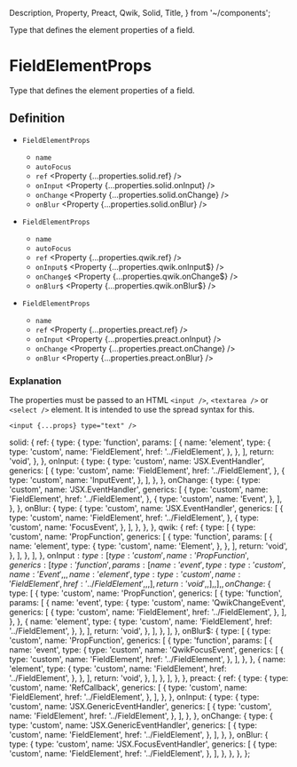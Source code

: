   Description,
  Property,
  Preact,
  Qwik,
  Solid,
  Title,
} from '~/components';

<Title>FieldElementProps</Title>
<Description>Type that defines the element properties of a field.</Description>

# FieldElementProps

Type that defines the element properties of a field.

## Definition

<Solid block>

- `FieldElementProps` <Property type="object" />
  - `name` <Property type="string" />
  - `autoFocus` <Property type="boolean" />
  - `ref` <Property {...properties.solid.ref} />
  - `onInput` <Property {...properties.solid.onInput} />
  - `onChange` <Property {...properties.solid.onChange} />
  - `onBlur` <Property {...properties.solid.onBlur} />

</Solid>

<Qwik block>

- `FieldElementProps` <Property type="object" />
  - `name` <Property type="string" />
  - `autoFocus` <Property type="boolean" />
  - `ref` <Property {...properties.qwik.ref} />
  - `onInput$` <Property {...properties.qwik.onInput$} />
  - `onChange$` <Property {...properties.qwik.onChange$} />
  - `onBlur$` <Property {...properties.qwik.onBlur$} />

</Qwik>

<Preact block>

- `FieldElementProps` <Property type="object" />
  - `name` <Property type="string" />
  - `ref` <Property {...properties.preact.ref} />
  - `onInput` <Property {...properties.preact.onInput} />
  - `onChange` <Property {...properties.preact.onChange} />
  - `onBlur` <Property {...properties.preact.onBlur} />

</Preact>

### Explanation

The properties must be passed to an HTML `<input />`, `<textarea />` or `<select />` element. It is intended to use the spread syntax for this.

```tsx
<input {...props} type="text" />
```

  solid: {
    ref: {
      type: {
        type: 'function',
        params: [
          {
            name: 'element',
            type: {
              type: 'custom',
              name: 'FieldElement',
              href: '../FieldElement',
            },
          },
        ],
        return: 'void',
      },
    },
    onInput: {
      type: {
        type: 'custom',
        name: 'JSX.EventHandler',
        generics: [
          {
            type: 'custom',
            name: 'FieldElement',
            href: '../FieldElement',
          },
          {
            type: 'custom',
            name: 'InputEvent',
          },
        ],
      },
    },
    onChange: {
      type: {
        type: 'custom',
        name: 'JSX.EventHandler',
        generics: [
          {
            type: 'custom',
            name: 'FieldElement',
            href: '../FieldElement',
          },
          {
            type: 'custom',
            name: 'Event',
          },
        ],
      },
    },
    onBlur: {
      type: {
        type: 'custom',
        name: 'JSX.EventHandler',
        generics: [
          {
            type: 'custom',
            name: 'FieldElement',
            href: '../FieldElement',
          },
          {
            type: 'custom',
            name: 'FocusEvent',
          },
        ],
      },
    },
  },
  qwik: {
    ref: {
      type: [
        {
          type: 'custom',
          name: 'PropFunction',
          generics: [
            {
              type: 'function',
              params: [
                {
                  name: 'element',
                  type: {
                    type: 'custom',
                    name: 'Element',
                  },
                },
              ],
              return: 'void',
            },
          ],
        },
      ],
    },
    onInput$: {
      type: [
        {
          type: 'custom',
          name: 'PropFunction',
          generics: [
            {
              type: 'function',
              params: [
                {
                  name: 'event',
                  type: {
                    type: 'custom',
                    name: 'Event',
                  },
                },
                {
                  name: 'element',
                  type: {
                    type: 'custom',
                    name: 'FieldElement',
                    href: '../FieldElement',
                  },
                },
              ],
              return: 'void',
            },
          ],
        },
      ],
    },
    onChange$: {
      type: [
        {
          type: 'custom',
          name: 'PropFunction',
          generics: [
            {
              type: 'function',
              params: [
                {
                  name: 'event',
                  type: {
                    type: 'custom',
                    name: 'QwikChangeEvent',
                    generics: [
                      {
                        type: 'custom',
                        name: 'FieldElement',
                        href: '../FieldElement',
                      },
                    ],
                  },
                },
                {
                  name: 'element',
                  type: {
                    type: 'custom',
                    name: 'FieldElement',
                    href: '../FieldElement',
                  },
                },
              ],
              return: 'void',
            },
          ],
        },
      ],
    },
    onBlur$: {
      type: [
        {
          type: 'custom',
          name: 'PropFunction',
          generics: [
            {
              type: 'function',
              params: [
                {
                  name: 'event',
                  type: {
                    type: 'custom',
                    name: 'QwikFocusEvent',
                    generics: [
                      {
                        type: 'custom',
                        name: 'FieldElement',
                        href: '../FieldElement',
                      },
                    ],
                  },
                },
                {
                  name: 'element',
                  type: {
                    type: 'custom',
                    name: 'FieldElement',
                    href: '../FieldElement',
                  },
                },
              ],
              return: 'void',
            },
          ],
        },
      ],
    },
  },
  preact: {
    ref: {
      type: {
        type: 'custom',
        name: 'RefCallback',
        generics: [
          {
            type: 'custom',
            name: 'FieldElement',
            href: '../FieldElement',
          },
        ],
      },
    },
    onInput: {
      type: {
        type: 'custom',
        name: 'JSX.GenericEventHandler',
        generics: [
          {
            type: 'custom',
            name: 'FieldElement',
            href: '../FieldElement',
          },
        ],
      },
    },
    onChange: {
      type: {
        type: 'custom',
        name: 'JSX.GenericEventHandler',
        generics: [
          {
            type: 'custom',
            name: 'FieldElement',
            href: '../FieldElement',
          },
        ],
      },
    },
    onBlur: {
      type: {
        type: 'custom',
        name: 'JSX.FocusEventHandler',
        generics: [
          {
            type: 'custom',
            name: 'FieldElement',
            href: '../FieldElement',
          },
        ],
      },
    },
  },
};

